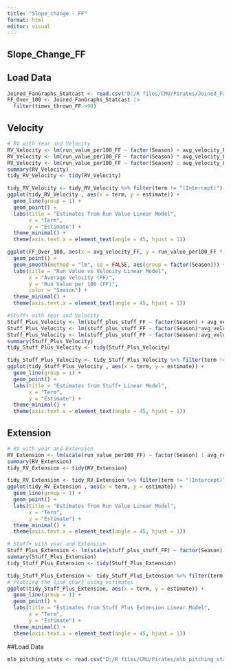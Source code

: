 ```yaml
---
title: "Slope_change - FF"
format: html
editor: visual
---
```


## Slope_Change_FF

## Load Data
```r
Joined_FanGraphs_Statcast <- read.csv("D:/R files/CMU/Pirates/Joined_FanGraphs_Statcast.csv")
FF_Over_100 <- Joined_FanGraphs_Statcast |>
  filter(times_thrown_FF >99)
```


## Velocity
```r
# RV with Year and Velocity
RV_Velocity <- lm(run_value_per100_FF ~ factor(Season) + avg_velocity_FF, data = FF_Over_100)
RV_Velocity <- lm(run_value_per100_FF ~ factor(Season) * avg_velocity_FF, data = FF_Over_100)
RV_Velocity <- lm(run_value_per100_FF ~ factor(Season) : avg_velocity_FF, data = FF_Over_100)
summary(RV_Velocity)
tidy_RV_Velocity <- tidy(RV_Velocity)
```
```r
tidy_RV_Velocity <- tidy_RV_Velocity %>% filter(term != "(Intercept)")
ggplot(tidy_RV_Velocity , aes(x = term, y = estimate)) +
  geom_line(group = 1) +
  geom_point() +
  labs(title = "Estimates from Run Value Linear Model",
       x = "Term",
       y = "Estimate") +
  theme_minimal() +
  theme(axis.text.x = element_text(angle = 45, hjust = 1))
```


```r
ggplot(FF_Over_100, aes(x = avg_velocity_FF, y = run_value_per100_FF * 100, color = factor(Season))) +
  geom_point() +
  geom_smooth(method = "lm", se = FALSE, aes(group = factor(Season))) +
  labs(title = "Run Value vs Velocity Linear Model",
       x = "Average Velocity (FF)",
       y = "Run Value per 100 (FF)",
       color = "Season") +
  theme_minimal() +
  theme(axis.text.x = element_text(angle = 45, hjust = 1))
```


```r
#Stuff+ with Year and Velocity
Stuff_Plus_Velocity <- lm(stuff_plus_stuff_FF ~ factor(Season) + avg_velocity_FF, data = FF_Over_100)
Stuff_Plus_Velocity <- lm(stuff_plus_stuff_FF ~ factor(Season)*avg_velocity_FF, data = FF_Over_100)
Stuff_Plus_Velocity <- lm(stuff_plus_stuff_FF ~ factor(Season):avg_velocity_FF -1, data = FF_Over_100)
summary(Stuff_Plus_Velocity)
tidy_Stuff_Plus_Velocity <- tidy(Stuff_Plus_Velocity)
```
```r
tidy_Stuff_Plus_Velocity <- tidy_Stuff_Plus_Velocity %>% filter(term != "(Intercept)")
ggplot(tidy_Stuff_Plus_Velocity , aes(x = term, y = estimate)) +
  geom_line(group = 1) +
  geom_point() +
  labs(title = "Estimates from Stuff+ Linear Model",
       x = "Term",
       y = "Estimate") +
  theme_minimal() +
  theme(axis.text.x = element_text(angle = 45, hjust = 1))
```



## Extension
```r
# RV with year and Extension
RV_Extension <- lm(scale(run_value_per100_FF) ~ factor(Season) : avg_release_extension_FF, data = FF_Over_100)
summary(RV_Extension)
tidy_RV_Extension <- tidy(RV_Extension)
```
```r
tidy_RV_Extension <- tidy_RV_Extension %>% filter(term != "(Intercept)")
ggplot(tidy_RV_Extension , aes(x = term, y = estimate)) +
  geom_line(group = 1) +
  geom_point() +
  labs(title = "Estimates from Run Value Linear Model",
       x = "Term",
       y = "Estimate") +
  theme_minimal() +
  theme(axis.text.x = element_text(angle = 45, hjust = 1))
```



```r
# Stuff+ with year and Extension
Stuff_Plus_Extension <- lm(scale(stuff_plus_stuff_FF) ~ factor(Season) : avg_release_extension_FF , data = FF_Over_100)
summary(Stuff_Plus_Extension)
tidy_Stuff_Plus_Extension <- tidy(Stuff_Plus_Extension)
```
```r
tidy_Stuff_Plus_Extension <- tidy_Stuff_Plus_Extension %>% filter(term != "(Intercept)")
# Plotting the line chart using estimates
ggplot(tidy_Stuff_Plus_Extension, aes(x = term, y = estimate)) +
  geom_line(group = 1) +
  geom_point() +
  labs(title = "Estimates from Stuff Plus Extension Linear Model",
       x = "Term",
       y = "Estimate") +
  theme_minimal() +
  theme(axis.text.x = element_text(angle = 45, hjust = 1))
```



##Load Data
```r
mlb_pitching_stats <- read.csv("D:/R files/CMU/Pirates/mlb_pitching_stats_2020-24.csv")
```

